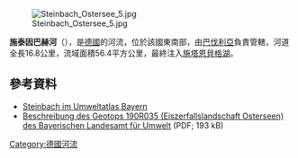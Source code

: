 {{No footnotes|time=2020-11-13T13:17:10+00:00}}
{{Coord|47.8215|N|11.3226|E|display=title}}
[[Image:Steinbach_Ostersee_5.jpg|right]]

'''施泰因巴赫河'''（{{lang-de|Steinbach}}），是[[德國|德國]]的河流，位於該國東南部，由[[巴伐利亞|巴伐利亞]]負責管轄，河道全長16.8公里，流域面積56.4平方公里，最終注入[[施塔恩貝格湖|施塔恩貝格湖]]。

==參考資料==
* [http://www.umweltatlas.bayern.de/mapapps/resources/apps/lfu_fgn_ftz/index.html?lang=de&stateId=d59d73d1-e428-4fc3-9d73-d1e428afc38e Steinbach im Umweltatlas Bayern] {{Wayback|url=http://www.umweltatlas.bayern.de/mapapps/resources/apps/lfu_fgn_ftz/index.html?lang=de&stateId=d59d73d1-e428-4fc3-9d73-d1e428afc38e |date=20180304231557 }}
* [https://www.umweltatlas.bayern.de/mapapps/resources/reports/geotope/generateBericht.pdf?additionallayerfieldvalue=190R035  Beschreibung des Geotops 190R035 (Eiszerfallslandschaft Osterseen) des Bayerischen Landesamt für Umwelt] {{Wayback|url=https://www.umweltatlas.bayern.de/mapapps/resources/reports/geotope/generateBericht.pdf?additionallayerfieldvalue=190R035 |date=20190729111711 }} (PDF; 193 kB)

{{Germany-geo-stub}}
[[Category:德國河流|Category:德國河流]]